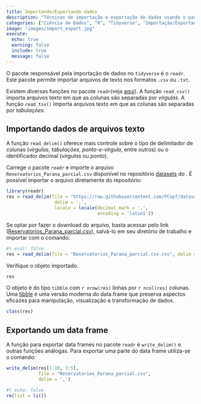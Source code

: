 ```yaml
---
title: Importando/Exportando dados
description: "Técnicas de importação e exportação de dados usando o pacote `readr` do Tidyverse."
categories: ["Ciência de Dados", "R", "Tidyverse", "Importação/Exportação de dados"]
image: "images/import_export.jpg"
execute:
  echo: true
  warning: false
  include: true
  message: false
---
```


O pacote responsável pela importação de dados no ```tidyverse``` é o ```readr```. Este pacote permite importar arquivos de texto nos formatos ```.csv``` ou ```.txt```.

Existem diversas funções no pacote ```readr```(veja [aqui](https://readr.tidyverse.org/index.html)). A função ```read_csv()``` importa arquivos texto em que as colunas são separadas por *vírgulas*. A função ```read_tsv()``` importa arquivos texto em que as colunas são separadas por *tabulações*. 

## Importando dados de arquivos texto

A função ```read_delim()``` oferece mais controle sobre o tipo de delimitador de colunas (*vírgulas*, *tabulações*, *ponto-e-vírgula*, entre outros) ou o identificador decimal (*vírgulas* ou *ponto*).

Carrege o pacote ```readr``` e importe o arquivo ```Reservatorios_Parana_parcial.csv``` disponível no repositório [datasets](https://github.com/FCopf/datasets) do <i class="bi bi-github"></i>. É possível importar o arquivo diretamente do repositório:

```r
library(readr)
res = read_delim(file = "https://raw.githubusercontent.com/FCopf/datasets/refs/heads/main/Reservatorios_Parana_parcial.csv",
                  delim = ',',
                  locale = locale(decimal_mark = '.',
                                  encoding = 'latin1'))
```


::: {.callout-note}
Se optar por fazer o download do arquivo, basta acessar pelo link ([Reservatorios_Parana_parcial.csv](https://raw.githubusercontent.com/FCopf/datasets/refs/heads/main/Reservatorios_Parana_parcial.csv)), salvá-lo em seu diretório de trabalho e importar com o comando:

```r
#| eval: false
res = read_delim(file = "Reservatorios_Parana_parcial.csv.csv", delim = ",")
```

:::

Verifique o objeto importado.

```r
res
```

O objeto é do tipo ```tibble``` com `r nrow(res)` linhas por `r ncol(res)` colunas. Uma [tibble](https://tibble.tidyverse.org/) é uma versão moderna do data.frame que preserva aspectos eficazes para manipulação, visualização e transformação de dados.

```r
class(res)
```

## Exportando um data frame

A função para exportar data frames no pacote ```readr``` é ```write_delim()``` e outras funções análogas. Para exportar uma parte do data frame utiliza-se o comando:

```r
write_delim(res[1:10, 3:5],
            file = "Reservatorios_Parana_parcial.csv", 
            delim = ',')
```


```r
#| echo: false
rm(list = ls())
```